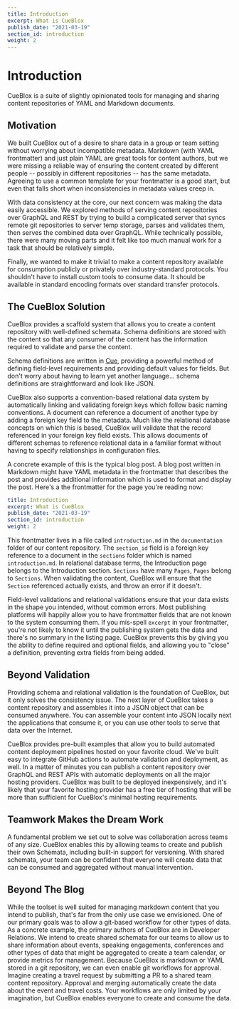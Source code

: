 ```yaml
---
title: Introduction
excerpt: What is CueBlox
publish_date: "2021-03-19"
section_id: introduction
weight: 2
---
```


# Introduction

CueBlox is a suite of slightly opinionated tools for managing and sharing content repositories of YAML and Markdown documents.

## Motivation

We built CueBlox out of a desire to share data in a group or team setting without worrying about incompatible metadata. Markdown (with YAML frontmatter) and just plain YAML are great tools for content authors, but we were missing a reliable way of ensuring the content created by different people -- possibly in different repositories -- has the same metadata. Agreeing to use a common template for your frontmatter is a good start, but even that falls short when inconsistencies in metadata values creep in.

With data consistency at the core, our next concern was making the data easily accessible. We explored methods of serving content repositories over GraphQL and REST by trying to build a complicated server that syncs remote git repositories to server temp storage, parses and validates them, then serves the combined data over GraphQL. While technically possible, there were many moving parts and it felt like too much manual work for a task that should be relatively simple.

Finally, we wanted to make it trivial to make a content repository available for consumption publicly or privately over industry-standard protocols. You shouldn't have to install custom tools to consume data. It should be available in standard encoding formats over standard transfer protocols.

## The CueBlox Solution

CueBlox provides a scaffold system that allows you to create a content repository with well-defined schemata. Schema definitions are stored with the content so that any consumer of the content has the information required to validate and parse the content.

Schema definitions are written in [Cue](https://cuelang.org), providing a powerful method of defining field-level requirements and providing default values for fields. But don't worry about having to learn yet another language... schema definitions are straightforward and look like JSON.

CueBlox also supports a convention-based relational data system by automatically linking and validating foreign keys which follow basic naming conventions. A document can reference a document of another type by adding a foreign key field to the metadata. Much like the relational database concepts on which this is based, CueBlox will validate that the record referenced in your foreign key field exists. This allows documents of different schemas to reference relational data in a familiar format without having to specify relationships in configuration files.

A concrete example of this is the typical blog post. A blog post written in Markdown might have YAML metadata in the frontmatter that describes the post and provides additional information which is used to format and display the post. Here's a the frontmatter for the page you're reading now:

```yaml
title: Introduction
excerpt: What is CueBlox
publish_date: "2021-03-19"
section_id: introduction
weight: 2
```

This frontmatter lives in a file called `introduction.md` in the `documentation` folder of our content repository. The `section_id` field is a foreign key reference to a document in the `sections` folder which is named `introduction.md`. In relational database terms, the Introduction page belongs to the Introduction section. `Sections` have many `Pages`, `Pages` belong to `Sections`. When validating the content, CueBlox will ensure that the `Section` referenced actually exists, and throw an error if it doesn't.

Field-level validations and relational validations ensure that your data exists in the shape you intended, without common errors. Most publishing platforms will happily allow you to have frontmatter fields that are not known to the system consuming them. If you mis-spell `excerpt` in your frontmatter, you're not likely to know it until the publishing system gets the data and there's no summary in the listing page. CueBlox prevents this by giving you the ability to define required and optional fields, and allowing you to "close" a definition, preventing extra fields from being added.

## Beyond Validation

Providing schema and relational validation is the foundation of CueBlox, but it only solves the consistency issue. The next layer of CueBlox takes a content repository and assembles it into a JSON object that can be consumed anywhere. You can assemble your content into JSON locally next the applications that consume it, or you can use other tools to serve that data over the Internet.

CueBlox provides pre-built examples that allow you to build automated content deployment pipelines hosted on your favorite cloud. We've built easy to integrate GitHub actions to automate validation and deployment, as well. In a matter of minutes you can publish a content repository over GraphQL and REST APIs with automatic deployments on all the major hosting providers. CueBlox was built to be deployed inexpensively, and it's likely that your favorite hosting provider has a free tier of hosting that will be more than sufficient for CueBlox's minimal hosting requirements.

## Teamwork Makes the Dream Work

A fundamental problem we set out to solve was collaboration across teams of any size. CueBlox enables this by allowing teams to create and publish their own Schemata, including built-in support for versioning. With shared schemata, your team can be confident that everyone will create data that can be consumed and aggregated without manual intervention.

## Beyond The Blog

While the toolset is well suited for managing markdown content that you intend to publish, that's far from the only use case we envisioned. One of our primary goals was to allow a git-based workflow for other types of data. As a concrete example, the primary authors of CueBlox are in Developer Relations. We intend to create shared schemata for our teams to allow us to share information about events, speaking engagements, conferences and other types of data that might be aggregated to create a team calendar, or provide metrics for management. Because CueBlox is markdown or YAML stored in a git repository, we can even enable git workflows for approval. Imagine creating a travel request by submitting a PR to a shared team content repository. Approval and merging automatically create the data about the event and travel costs. Your workflows are only limited by your imagination, but CueBlox enables everyone to create and consume the data.
